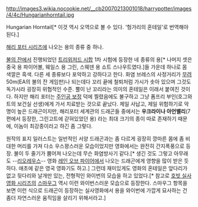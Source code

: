 http://images3.wikia.nocookie.net/__cb20070213001018/harrypotter/images/4/4c/Hungarianhorntail.jpg

Hungarian Horntail[* 이것 역시 오역으로 볼 수 있다. '헝가리의 혼테일'로 번역해야된다.]

[[해리 포터 시리즈]]에 나오는 용의 종류 중 하나. 

[[불의 잔]]에서 진행되었던 [[트리위저드 시합]] 1차 시험에 등장한 네 종류의 용[* 나머지 셋은 중국 용 파이어볼, 웨일스 용 그린, 스웨덴 용 쇼트 스나우트였다.]들 가운데 하나로 몸 색깔은 흑색. 다른 세 종류보다 포악하고 강하다고 한다. 화염 브레스의 사정거리가 [[무려]] 50m(EA의 불의 잔 게임판)나 되는데다 꼬리 끝에 철퇴처럼 가시가 솟아 있으며 그것도 독가시라 굉장히 위협적인 수준. 뿔이 난 꼬리라는 의미의 혼테일은 이래서 붙여진 것이다. 하지만 해리 포터는 [[주인공 보정]] 덕에 찔렸음에도 불구하고 그냥 폼프리 부인(호그와트의 보건실 선생)에게 가서 치료받는 것으로 끝났다. 제일 사납고, 제일 위험하기로 악명이 높은 드래곤이지만, 해리포터 세계관의 드래곤들 중에서는 '''우크라이나 아언밸리'''(7편에서 등장한, 그린고트에 갇혀있었던 용) 라는 최대 크기의 종이 따로 존재하기 때문에, 이놈이 최강종이라고 하긴 좀 그렇다.

원작의 표지 일러스트는 일반적인 서양 드래곤과는 좀 다르게 굉장히 깡마른 몸에 좀 비대한 머리를 가져 다소 우스꽝스러운 모습이었지만 영화에서는 완전히 간지폭풍으로 등장. 불이 두 줄기가 뿜어져 나오는데 무슨 화염방사기 같다.[* 생긴 것도 그렇고 아무래도 --[[리오레우스]]--  영화 [[레인 오브 파이어]]에서 나오는 드래곤에게 영향을 많이 받은 듯 하다. 애초에 같은 영국 영화기도 하고.] 그런데 재미있게도 영화의 혼테일은 앞다리가 없고 뒷다리와 날개만 있는, 전형적인 와이번의 모습을 하고 있었다.[* 참고로 [[호빗 실사영화 시리즈]]의 [[스마우그]] 역시 이런 와이번스러운 모습으로 등장한다. 스마우그 항목을 보면 이런 식으로 드래곤이 등장하는 실사영화에서 용을 와이번에 가깝게 묘사하는 건 좀더 자연스러운 움직임을 살리기 위해서라고.]
